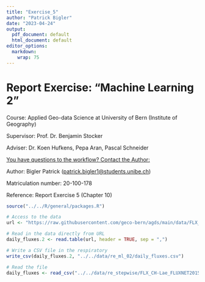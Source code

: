 ```yaml
---
title: "Exercise_5"
author: "Patrick Bigler"
date: "2023-04-24"
output:
  pdf_document: default
  html_document: default
editor_options: 
  markdown: 
    wrap: 75
---
```


# Report Exercise: "Machine Learning 2"

Course: Applied Geo-data Science at University of Bern (Institute of
Geography)

Supervisor: Prof. Dr. Benjamin Stocker

Adviser: Dr. Koen Hufkens, Pepa Aran, Pascal Schneider

[You have questions to the workflow? Contact the Author:]{.underline}

Author: Bigler Patrick
([patrick.bigler1\@students.unibe.ch](mailto:patrick.bigler1@students.unibe.ch){.email})

Matriculation number: 20-100-178

Reference: Report Exercise 5 (Chapter 10)

```r
source("../../R/general/packages.R")
```

```r
# Access to the data
url <- "https://raw.githubusercontent.com/geco-bern/agds/main/data/FLX_CH-Dav_FLUXNET2015_FULLSET_DD_1997-2014_1-3.csv"

# Read in the data directly from URL
daily_fluxes.2 <- read.table(url, header = TRUE, sep = ",")

# Write a CSV file in the respiratory
write_csv(daily_fluxes.2, "../../data/re_ml_02/daily_fluxes.csv")
```

```r
# Read the file
daily_fluxes <- read_csv("../../data/re_stepwise/FLX_CH-Lae_FLUXNET2015_FULLSET_HH_2004-2006_CLEAN.csv")
```
